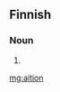 ==Finnish==

===Noun===
{{head|fi|noun form}}

# {{fi-form of|case=genitive|pl=singular|aitio}}

[[mg:aition]]